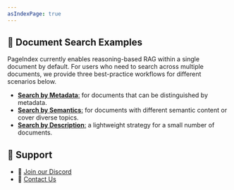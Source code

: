 ```yaml
---
asIndexPage: true
---
```


## 📄 Document Search Examples


PageIndex currently enables reasoning-based RAG within a single document by default.
For users who need to search across multiple documents, we provide three best-practice workflows for different scenarios below.

* [**Search by Metadata**:](doc-search/metadata) for documents that can be distinguished by metadata.
* [**Search by Semantics**:](doc-search/semantic) for documents with different semantic content or cover diverse topics.
* [**Search by Description**:](doc-search/description) a lightweight strategy for a small number of documents.


## 💬 Support

* 🤝 [Join our Discord](https://discord.gg/VuXuf29EUj)
* 📨 [Contact Us](https://ii2abc2jejf.typeform.com/to/meB40zV0)